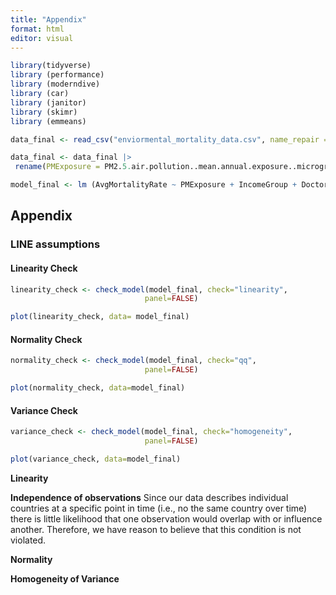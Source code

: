 ```yaml
---
title: "Appendix"
format: html
editor: visual
---
```


```r
library(tidyverse)
library (performance)
library (moderndive)
library (car)
library (janitor)
library (skimr)
library (emmeans)

data_final <- read_csv("enviormental_mortality_data.csv", name_repair = make.names)

data_final <- data_final |>
 rename(PMExposure = PM2.5.air.pollution..mean.annual.exposure..micrograms.per.cubic.meter.)

model_final <- lm (AvgMortalityRate ~ PMExposure + IncomeGroup + DoctorRate , data = data_final)
```

## Appendix

### LINE assumptions

#### Linearity Check

```r
linearity_check <- check_model(model_final, check="linearity",
                              panel=FALSE)

plot(linearity_check, data= model_final)
```

#### Normality Check

```r
normality_check <- check_model(model_final, check="qq",
                              panel=FALSE)

plot(normality_check, data=model_final)
```

#### Variance Check

```r
variance_check <- check_model(model_final, check="homogeneity",
                              panel=FALSE)

plot(variance_check, data=model_final)
```

**Linearity**

**Independence of observations** Since our data describes individual countries at a specific point in time (i.e., no the same country over time) there is little likelihood that one observation would overlap with or influence another. Therefore, we have reason to believe that this condition is not violated.

**Normality**

**Homogeneity of Variance**

```r
```

```r
```

```r
```

```r
```

```r
```

```r
```

```r
```

```r
```

```r
```

```r
```

```r
```

```r
```
